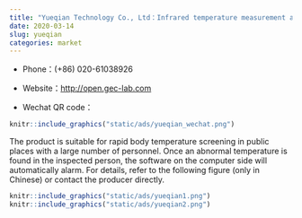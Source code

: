 ```yaml
---
title: "Yueqian Technology Co., Ltd：Infrared temperature measurement and screening terminal"
date: 2020-03-14
slug: yueqian
categories: market
---
```



- Phone：(+86) 020-61038926

- Website：<http://open.gec-lab.com>

- Wechat QR code：

```r
knitr::include_graphics("static/ads/yueqian_wechat.png")
```

The product is suitable for rapid body temperature screening in public places with a large number of personnel. Once an abnormal temperature is found in the inspected person, the software on the computer side will automatically alarm. For details, refer to the following figure (only in Chinese) or contact the producer directly.

```r
knitr::include_graphics("static/ads/yueqian1.png")
knitr::include_graphics("static/ads/yueqian2.png")
```

